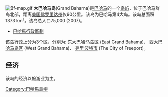 [[File:Bf-map.gif|right]]
'''大巴哈马岛'''(Grand Bahama)是[[巴哈马|巴哈马]]的一个[[岛屿|岛屿]]，位于巴哈马群岛北部，距离[[美国|美国]][[佛罗里达州|佛罗里达州]]仅90公里。该岛为巴哈马第4大岛。该岛总面积1373 km²。该岛总人口75,000 (2007)。

*[[巴哈馬行政區劃|巴哈馬行政區劃]]
该岛行政上分为3个区，分别为:
[[东大巴哈马岛区|东大巴哈马岛区]] (East Grand Bahama)、
[[西大巴哈马岛区|西大巴哈马岛区]] (West Grand Bahama)、
[[弗里波特市|弗里波特市]] (The City of Freeport)。

== 经济 ==
该岛的经济以旅游业为主。
[[Category:巴哈馬島嶼|Category:巴哈馬島嶼]]